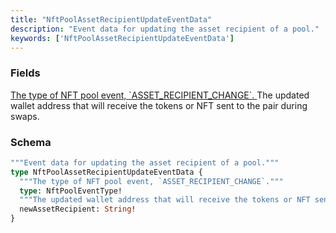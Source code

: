 ```yaml
---
title: "NftPoolAssetRecipientUpdateEventData"
description: "Event data for updating the asset recipient of a pool."
keywords: ['NftPoolAssetRecipientUpdateEventData']
---
```


### Fields

<a href="/api-reference/types/nftpooleventtype">
  <ResponseField name="type" type="NftPoolEventType!" required>
    The type of NFT pool event, `ASSET_RECIPIENT_CHANGE`.
  </ResponseField>
</a>

<ResponseField name="newAssetRecipient" type="String!" required>
  The updated wallet address that will receive the tokens or NFT sent to the pair during swaps.
</ResponseField>

### Schema


```graphql 
"""Event data for updating the asset recipient of a pool."""
type NftPoolAssetRecipientUpdateEventData {
  """The type of NFT pool event, `ASSET_RECIPIENT_CHANGE`."""
  type: NftPoolEventType!
  """The updated wallet address that will receive the tokens or NFT sent to the pair during swaps."""
  newAssetRecipient: String!
}
```
